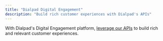 ```yaml
---
title: "Dialpad Digital Engagement"
description: "Build rich customer experiences with Dialpad's APIs"
---
```

With Dialpad's Digital Engagement platform, [leverage our APIs](https://help.dialpad.com/hc/en-us/articles/9768688268571-Digital-Engagement-APIs)
 to build rich and relevant customer experiences.

